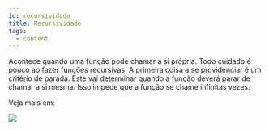```yaml
---
id: recursividade
title: Recursividade
tags:
  - content
---
```



Acontece quando uma função pode chamar a si própria. Todo cuidado é pouco ao fazer funções recursivas.
A primeira coisa a se providenciar é um critério de parada. Este vai determinar quando a função deverá parar de chamar a si mesma. Isso impede que a função se chame infinitas vezes.

Veja mais em:

<a href="https://t.co/FyDFEXcH37">
<Tweet
  url= 'https://twitter.com/biantris_/status/1412039049246875653?ref_src=twsrc%5Etfw'
  handle = 'biantris_'
  name= 'Beatriz Oliveira'
  date= 'July 5, 2021'
  avatar='https://pbs.twimg.com/profile_images/1512784290005884933/rj8-BoL7_400x400.jpg'
  content =
    'A function capable of calling itself is called a recursive function.
    A function that calculates the factorial of an integer n is a good example
    of a recursive function: 🧵'
>
</Tweet>
  <img src="https://pbs.twimg.com/media/E5iPV1DXMAAFLtG?format=jpg&name=medium"/>
</a>